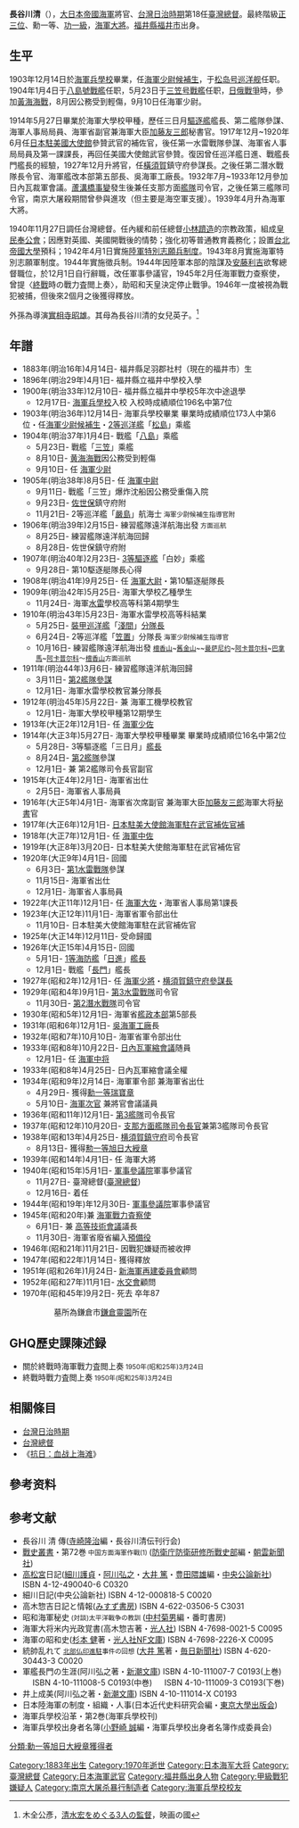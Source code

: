 {{Infobox_President
| original_name =
| image= Hasegawa_Kiyoshi.JPG
| smallimage =
| caption = 
| office        = [[File:Seal_of_the_Government-General_of_Taiwan.svg|25px]][[臺灣總督府|臺灣總督府]]
| title         = 第18任[[臺灣總督|臺灣總督]]
| monarch       = [[昭和天皇|昭和天皇]]
| 1blankname    = [[總務長官|總務長官]]
| 1namedata     = [[齋藤樹|齋藤樹]]
| term_start    = 1940年11月27日
| term_end      = 1944年12月30日
| predecessor   = [[小林躋造|小林躋造]]
| successor     = [[安藤利吉|安藤利吉]]
| country = {{JPN}}
| birth_date = 1883年5月7日
| birth_place = {{JPN}}[[福井縣|福井縣]]
| death_date = 1970年7月2日
| death_place = {{JPN}}[[神奈川縣|神奈川縣]][[鎌倉市|鎌倉市]]
| constituency = 
| spouse = 
| party = 
| profession = 
| religion =
| allegiance    = {{JPN-EMP}}
|branch = {{flagicon image|Naval Ensign of Japan.svg}} [[大日本帝國海軍|大日本帝國海軍]]
| rank          = [[File:Imperial_Japan-Navy-OF-9-collar.svg|26px]] [[海軍大將|海軍大將]]
|serviceyears = 1904年－1945年
|battles=[[日俄戰爭|日俄戰爭]]<br/>[[第一次世界大戰|第一次世界大戰]]<br/>[[第二次世界大戰|第二次世界大戰]]
}}
{{japanese|japanese=長谷川 清|kana=はせがわ きよし|romaji= Hasegawa Kiyoshi}}
'''長谷川清'''（{{bd|1883年|5月7日|1970年|9月2日|Hasegawa, Kiyoshi}}），[[大日本帝國海軍|大日本帝國海軍]]將官、[[台灣日治時期|台灣日治時期]]第18任[[臺灣總督|臺灣總督]]。最終階級[[正三位|正三位]]、勳一等、[[金鵄勳章|功一級]]，[[大将|海軍大將]]。[[福井縣|福井縣]][[福井市|福井市]]出身。

==生平==
1903年12月14日於[[海軍兵學校|海軍兵學校]]畢業，任[[少尉|海軍少尉候補生]]，于[[松島號防護巡洋艦|松岛号巡洋舰]]任职。1904年1月4日于[[八島號戰艦|八島號戰艦]]任职，5月23日于[[三笠号戰艦|三笠号戰艦]]任职，[[日俄戰爭|日俄戰爭]]時，參加[[黄海海战_(1904年)|黃海海戰]]，8月因公務受到輕傷，9月10日任海軍少尉。

1914年5月27日畢業於海軍大學校甲種，歷任三日月[[驅逐艦|驅逐艦]]艦長、第二艦隊參謀、海軍人事局局員、海軍省副官兼海軍大臣[[加藤友三郎|加藤友三郎]]秘書官。1917年12月~1920年6月任[[日本駐美國大使館|日本駐美國大使館]]參贊武官的補佐官，後任第一水雷戰隊參謀、海軍省人事局局員及第一課課長，再回任美國大使館武官參贊。復因曾任巡洋艦日進、戰艦長門艦長的經驗，1927年12月升將官，任[[橫須賀|橫須賀]]鎮守府參謀長。之後任第二潛水戰隊長令官、海軍艦改本部第五部長、吳海軍工廠長。1932年7月~1933年12月參加日內瓦裁軍會議。[[蘆溝橋事變|蘆溝橋事變]]發生後兼任支那方面[[艦隊|艦隊]]司令官，之後任第三艦隊司令官，南京大屠殺期間曾參與進攻（但主要是海空軍支援）。1939年4月升為海軍大將。

1940年11月27日調任台灣總督。任內緩和前任總督[[小林躋造|小林躋造]]的宗教政策，組成[[皇民奉公會|皇民奉公會]]；因應對英國、美國開戰後的情勢；強化初等普通教育義務化；設置[[台北帝國大學|台北帝國大學]]預科；1942年4月1日實施[[陸軍特別志願兵制度|陸軍特別志願兵制度]]。1943年8月實施海軍特別志願軍制度。1944年實施徵兵制。1944年因陸軍本部的陰謀及[[安藤利吉|安藤利吉]]欲奪總督職位，於12月1日自行辭職，改任軍事參議官，1945年2月任海軍戰力查察使，曾提〈[[終戰|終戰]]時の戰力査閲上奏〉，助昭和天皇決定停止戰爭。1946年一度被視為戰犯被捕，但後來2個月之後獲得釋放。

外孫為導演[[實相寺昭雄|實相寺昭雄]]。其母為長谷川清的女兒英子。<ref>木全公彥，[http://www.eiganokuni.com/kimata/34.html 清水宏をめぐる3人の監督]，映画の國</ref>

== 年譜 ==
* 1883年(明治16年)4月14日- 福井縣足羽郡社村（現在的福井市）生
* 1896年(明治29年)4月1日- 福井縣立福井中學校入學
* 1900年(明治33年)12月10日- 福井縣立福井中學校5年次中途退學
** 12月17日- [[海軍兵學校|海軍兵學校]]入校 入校時成績順位196名中第7位
* 1903年(明治36年)12月14日- 海軍兵學校畢業 畢業時成績順位173人中第6位・任[[少尉|海軍少尉候補生]]・[[巡洋艦|2等巡洋艦]]「[[松島號防護巡洋艦|松島]]」乘艦
* 1904年(明治37年)1月4日- 戰艦「[[八島號戰艦|八島]]」乘艦
** 5月23日- 戰艦「[[三笠號戰艦|三笠]]」乘艦
** 8月10日- [[黄海海战_(1904年)|黄海海戰]]因公務受到輕傷
** 9月10日- 任 [[少尉|海軍少尉]]
* 1905年(明治38年)8月5日- 任 [[中尉|海軍中尉]]
** 9月11日- 戰艦「三笠」爆炸沈船因公務受重傷入院
** 9月23日- [[佐世保|佐世保]]鎮守府附
** 11月21日- 2等巡洋艦「[[嚴島號防護巡洋艦|嚴島]]」航海士<small> 海軍少尉候補生指導官附 </small>
* 1906年(明治39年)2月15日- 練習艦隊遠洋航海出發<small> 方面巡航 </small>
** 8月25日- 練習艦隊遠洋航海回歸
** 8月28日- 佐世保鎮守府附
* 1907年(明治40年)2月23日- [[驅逐艦|3等驅逐艦]]「白妙」乘艦
** 9月28日- 第10駆逐艇隊長心得
* 1908年(明治41年)9月25日- 任 [[上尉|海軍大尉]]・第10驅逐艇隊長
* 1909年(明治42年)5月25日- 海軍大學校乙種學生
** 11月24日- 海軍[[水雷|水雷]]學校高等科第4期學生
* 1910年(明治43年)5月23日- 海軍水雷學校高等科結業
** 5月25日- [[裝甲|裝甲]][[巡洋艦|巡洋艦]]「[[淺間_(裝甲巡洋艦)|淺間]]」[[分隊長|分隊長]]
** 6月24日- 2等巡洋艦「[[笠置_(巡洋艦)|笠置]]」分隊長<small> 海軍少尉候補生指導官 </small>
** 10月16日- 練習艦隊遠洋航海出發<small> [[檀香山|檀香山]]~[[舊金山|舊金山]]~{{link-en|散彼得罗|San Pedro, Los Angeles|San Pedro}}~[[曼萨尼约|曼萨尼约]]~[[阿卡普尔科|阿卡普尔科]]~[[巴拿馬|巴拿馬]]~[[阿卡普尔科|阿卡普尔科]]～[[檀香山|檀香山]]方面巡航 </small>
* 1911年(明治44年)3月6日- 練習艦隊遠洋航海回歸
** 3月11日- [[第二艦隊_(日本海軍)|第2艦隊]][[參謀|參謀]]
** 12月1日- 海軍水雷學校教官兼分隊長
* 1912年(明治45年)5月22日- 兼 海軍工機學校教官
** 12月1日- 海軍大學校甲種第12期學生
* 1913年(大正2年)12月1日- 任 [[少校|海軍少佐]]
* 1914年(大正3年)5月27日- 海軍大學校甲種畢業 畢業時成績順位16名中第2位
** 5月28日- 3等驅逐艦「三日月」[[艦長|艦長]]
** 8月24日- [[第二艦隊_(日本海軍)|第2艦隊]]參謀
** 12月1日- 兼 第2艦隊司令長官副官
* 1915年(大正4年)2月1日- 海軍省出仕
** 2月5日- 海軍省人事局員
* 1916年(大正5年)4月1日- 海軍省次席副官 兼海軍大臣[[加藤友三郎|加藤友三郎]]海軍大将[[秘書|秘書]]官
* 1917年(大正6年)12月1日- [[日本駐美大使館|日本駐美大使館]][[武官|海軍駐在武官補佐官補]]
* 1918年(大正7年)12月1日- 任 [[中校|海軍中佐]]
* 1919年(大正8年)3月20日- 日本駐美大使館海軍駐在武官補佐官
* 1920年(大正9年)4月1日- 回國
** 6月3日- [[第1水雷戰隊|第1水雷戰隊]]參謀
** 11月15日- 海軍省出仕
** 12月1日- 海軍省人事局員
* 1922年(大正11年)12月1日- 任 [[上校|海軍大佐]]・海軍省人事局第1課長
* 1923年(大正12年)11月1日- 海軍省軍令部出仕
** 11月10日- 日本駐美大使館海軍駐在武官補佐官
* 1925年(大正14年)12月11日- 受命歸國
* 1926年(大正15年)4月15日- 回國
** 5月1日- [[海防艦|1等海防艦]]「[[日進號裝甲巡洋艦|日進]]」[[艦長|艦長]]
** 12月1日- 戰艦「[[長門_(戰艦)|長門]]」艦長
* 1927年(昭和2年)12月1日- 任 [[海軍少將|海軍少將]]・[[横須賀鎮守府|横須賀鎮守府]][[參謀長|參謀長]]
* 1929年(昭和4年)9月1日- [[第3水雷戰隊|第3水雷戰隊]]司令官
** 11月30日- [[第2潛水戰隊|第2潛水戰隊]]司令官
* 1930年(昭和5年)12月1日- 海軍省[[艦政本部|艦政本部]]第5部長
* 1931年(昭和6年)12月1日- [[吳海軍工廠|吳海軍工廠]]長
* 1932年(昭和7年)10月10日- 海軍省軍令部出仕
* 1933年(昭和8年)10月22日- [[日內瓦軍縮會議|日內瓦軍縮會議]]随員
** 12月1日- 任 [[海軍中将|海軍中将]]
* 1933年(昭和8年)4月25日- 日內瓦軍縮會議全權
* 1934年(昭和9年)2月14日- 海軍軍令部 兼海軍省出仕
** 4月29日- 獲得[[瑞寶大綬章|勳一等瑞寶章]]
** 5月10日- [[海軍次官|海軍次官]] 兼將官會議議員
* 1936年(昭和11年)12月1日- [[第三艦隊_(日本海軍)|第3艦隊]]司令長官
* 1937年(昭和12年)10月20日- [[支那方面艦隊|支那方面艦隊]][[司令長官|司令長官]]兼第3艦隊司令長官
* 1938年(昭和13年)4月25日- [[横須賀鎮守府|横須賀鎮守府]]司令長官
** 8月13日- 獲得[[勲一等旭日大綬章|勲一等旭日大綬章]]
* 1939年(昭和14年)4月1日- 任 海軍大將
* 1940年(昭和15年)5月1日- [[軍事參議院|軍事參議院]]軍事參議官
** 11月27日- 臺灣總督([[臺灣總督|臺灣總督]])
** 12月16日- 着任
* 1944年(昭和19年)年12月30日- [[軍事參議院|軍事參議院]]軍事參議官
* 1945年(昭和20年)兼 [[海軍戰力査察使|海軍戰力査察使]]
** 6月1日- 兼 [[高等技術會議|高等技術會議]]議長
** 11月30日- 海軍省廢省編入[[預備役|預備役]]
* 1946年(昭和21年)11月21日- 因戰犯嫌疑而被收押
* 1947年(昭和22年)1月14日- 獲得釋放
* 1951年(昭和26年)1月24日- [[新海軍再建委員會|新海軍再建委員會]]顧問
* 1952年(昭和27年)11月1日- [[水交會|水交會]]顧問
* 1970年(昭和45年)9月2日- 死去 卒年87
:: 墓所為鎌倉市[[鎌倉靈園|鎌倉靈園]]所在

==GHQ歷史課陳述録==
*關於終戰時海軍戰力査閲上奏<small> 1950年(昭和25年)3月24日 </small>
*終戰時戰力査閲上奏<small> 1950年(昭和25年)3月24日</small>

==相關條目==
* [[台灣日治時期|台灣日治時期]]
* [[台灣總督|台灣總督]]
* 《[[抗日：血战上海滩|抗日：血战上海滩]]》

==參考资料==
{{reflist}}

==参考文献==
{{refbegin|2}}
*長谷川 清 傳([[寺崎隆治|寺崎隆治]]編・長谷川清伝刊行会)
*[[戰史叢書|戰史叢書]]・第72巻<small> 中国方面海軍作戰(1) </small>([[防衛庁|防衛庁防衛研修所戰史部]]編・[[朝雲新聞|朝雲新聞社]])
*[[高松宮|高松宮]]日記([[細川護貞|細川護貞]]・[[阿川弘之|阿川弘之]]・[[大井篤|大井 篤]]・[[豊田隈雄|豊田隈雄]]編・[[中央公論新社|中央公論新社]]) ISBN 4-12-490040-6 C0320
*細川日記(中央公論新社) ISBN 4-12-000818-5 C0020
*高木惣吉日記と情報([[みすず書房|みすず書房]]) ISBN 4-622-03506-5 C3031
*昭和海軍秘史<small> (対談)太平洋戰争の教訓 </small>([[中村菊男|中村菊男]]編・番町書房)
*海軍大将米内光政覚書(高木惣吉著・[[光人社|光人社]]) ISBN 4-7698-0021-5 C0095
*海軍の昭和史([[杉本健|杉本 健]]著・[[光人社NF文庫|光人社NF文庫]]) ISBN 4-7698-2226-X C0095
*統帥乱れて<small> [[北部仏印進駐|北部仏印進駐]]事件の回想 </small>([[大井篤|大井 篤]]著・[[毎日新聞社|毎日新聞社]]) ISBN 4-620-30443-3 C0020
*軍艦長門の生涯(阿川弘之著・[[新潮文庫|新潮文庫]]) ISBN 4-10-111007-7 C0193(上巻) 　   ISBN 4-10-111008-5 C0193(中巻)   　  ISBN 4-10-111009-3 C0193(下巻)
*井上成美(阿川弘之著・[[新潮文庫|新潮文庫]]) ISBN 4-10-111014-X C0193
*日本陸海軍の制度・組織・人事(日本近代史料研究会編・[[東京大學出版会|東京大學出版会]])
*海軍兵學校沿革・第2巻(海軍兵學校刊)
*海軍兵學校出身者名簿([[小野崎誠|小野崎 誠]]編・海軍兵學校出身者名簿作成委員会)
{{refend}}
{{leader|[[小林躋造|小林躋造]]|台灣總督
'''1940年11月27日—1944年12月1日'''|[[安藤利吉|安藤利吉]]}}
{{台灣總督|第18代：1940–1944}}
{{臺灣統治者}}
{{日本海軍大將}}
{{南京大屠杀}}

{{DEFAULTSORT:Hasegawa, Kiyoshi}}
[[Category:1883年出生|Category:1883年出生]]
[[Category:1970年逝世|Category:1970年逝世]]
[[Category:日本海军大将|Category:日本海军大将]]
[[Category:臺灣總督|Category:臺灣總督]]
[[Category:日本海軍武官|Category:日本海軍武官]]
[[Category:福井縣出身人物|Category:福井縣出身人物]]
[[Category:甲級戰犯嫌疑人|Category:甲級戰犯嫌疑人]]
[[Category:南京大屠杀暴行制造者|Category:南京大屠杀暴行制造者]]
[[分類:勳一等旭日大綬章獲得者|分類:勳一等旭日大綬章獲得者]]
[[Category:海軍兵學校校友|Category:海軍兵學校校友]]